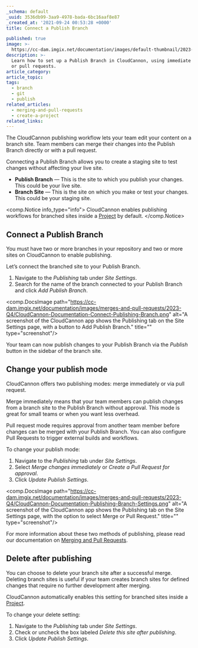 ```yaml
---
_schema: default
_uuid: 3536db99-3aa9-4978-bada-6bc16aaf8e87
_created_at: '2021-09-24 00:53:28 +0000'
title: Connect a Publish Branch

published: true
image: >-
  https://cc-dam.imgix.net/documentation/images/default-thumbnail/2023-Q4/CloudCannon-Documentation-Thumbnail.png
description: >-
  Learn how to set up a Publish Branch in CloudCannon, using immediate merging
  or pull requests.
article_category:
article_topic:
tags:
  - branch
  - git
  - publish
related_articles:
  - merging-and-pull-requests
  - create-a-project
related_links:
---
```

The CloudCannon publishing workflow lets your team edit your content on a branch site. Team members can merge their changes into the Publish Branch directly or with a pull request.

Connecting a Publish Branch allows you to create a staging site to test changes without affecting your live site.

* **Publish Branch** — This is the site to which you publish your changes. This could be your live site.
* **Branch Site** — This is the site on which you make or test your changes. This could be your staging site.

<comp.Notice info_type="info">
  CloudCannon enables publishing workflows for branched sites inside a <a rel="noopener noreferrer" target="_blank" href="https://cloudcannon.com/documentation/articles/create-a-project/">Project</a> by default.
</comp.Notice>

## Connect a Publish Branch

You must have two or more branches in your repository and two or more sites on CloudCannon to enable publishing.

Let’s connect the branched site to your Publish Branch.

1. Navigate to the *Publishing* tab under *Site Settings*.
2. Search for the name of the branch connected to your Publish Branch and click *Add Publish Branch*.

<comp.DocsImage path="https://cc-dam.imgix.net/documentation/images/merges-and-pull-requests/2023-Q4/CloudCannon-Documentation-Connect-Publishing-Branch.png" alt="A screenshot of the CloudCannon app shows the Publishing tab on the Site Settings page, with a button to Add Publish Branch." title="" type="screenshot"/>

Your team can now publish changes to your Publish Branch via the *Publish* button in the sidebar of the branch site.

## Change your publish mode

CloudCannon offers two publishing modes: merge immediately or via pull request.

Merge immediately means that your team members can publish changes from a branch site to the Publish Branch without approval. This mode is great for small teams or when you want less overhead.

Pull request mode requires approval from another team member before changes can be merged with your Publish Branch. You can also configure Pull Requests to trigger external builds and workflows.

To change your publish mode:

1. Navigate to the *Publishing* tab under *Site Settings*.
2. Select *Merge changes immediately* or *Create a Pull Request for approval*.
3. Click *Update Publish Settings*.

<comp.DocsImage path="https://cc-dam.imgix.net/documentation/images/merges-and-pull-requests/2023-Q4/CloudCannon-Documentation-Publishing-Branch-Settings.png" alt="A screenshot of the CloudCannon app shows the Publishing tab on the Site Settings page, with the option to select Merge or Pull Request." title="" type="screenshot"/>

For more information about these two methods of publishing, please read our documentation on [Merging and Pull Requests](/documentation/articles/merging-and-pull-requests/).

## Delete after publishing

You can choose to delete your branch site after a successful merge. Deleting branch sites is useful if your team creates branch sites for defined changes that require no further development after merging.

CloudCannon automatically enables this setting for branched sites inside a <a href="https://cloudcannon.com/documentation/articles/create-a-project/" target="_blank" rel="noreferrer noopener">Project</a>.

To change your delete setting:

1. Navigate to the *Publishing* tab under *Site Settings*.
2. Check or uncheck the box labeled *Delete this site after publishing*.
3. Click *Update Publish Settings*.